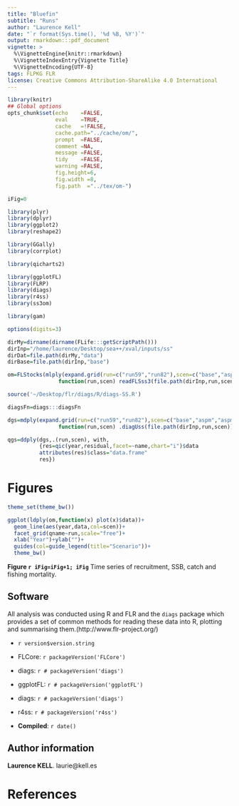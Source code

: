 ```yaml
---
title: "Bluefin" 
subtitle: "Runs"
author: "Laurence Kell"
date: "`r format(Sys.time(), '%d %B, %Y')`"
output: rmarkdown:::pdf_document
vignette: >
  %\VignetteEngine{knitr::rmarkdown}
  %\VignetteIndexEntry{Vignette Title}
  %\VignetteEncoding{UTF-8}
tags: FLPKG FLR
license: Creative Commons Attribution-ShareAlike 4.0 International
---
```

  

```r
library(knitr)
## Global options
opts_chunk$set(echo    =FALSE,
               eval    =TRUE,
               cache   =!FALSE,
               cache.path="../cache/om/",
               prompt  =FALSE,
               comment =NA,
               message =FALSE,
               tidy    =FALSE,
               warning =FALSE,
               fig.height=6,
               fig.width =8,
               fig.path  ="../tex/om-")

iFig=0
```
```r
library(plyr)
library(dplyr)
library(ggplot2)
library(reshape2)

library(GGally)
library(corrplot)

library(qicharts2)

library(ggplotFL)
library(FLRP)
library(diags)
library(r4ss)
library(ss3om)

library(gam)

options(digits=3)
```
```r
dirMy=dirname(dirname(FLife:::getScriptPath()))
dirInp="/home/laurence/Desktop/sea++/xval/inputs/ss"
dirDat=file.path(dirMy,"data")
dirBase=file.path(dirInp,"base")
```


```r
om=FLStocks(mlply(expand.grid(run=c("run59","run82"),scen=c("base","aspm","aspm-rec")), 
                function(run,scen) readFLSss3(file.path(dirInp,run,scen))))
```

```r
source('~/Desktop/flr/diags/R/diags-SS.R')

diagsFn=diags:::diagsFn

dgs=mdply(expand.grid(run=c("run59","run82"),scen=c("base","aspm","aspm-rec")), 
                function(run,scen) .diagUss(file.path(dirInp,run,scen)))

qgs=ddply(dgs,.(run,scen), with, 
          {res=qic(year,residual,facet=~name,chart="i")$data
          attributes(res)$class="data.frame"
          res})
```

\newpage
# Figures
```r
theme_set(theme_bw())

ggplot(ldply(om,function(x) plot(x)$data))+
  geom_line(aes(year,data,col=scen))+
  facet_grid(qname~run,scale="free")+
  xlab("Year")+ylab("")+
  guides(col=guide_legend(title="Scenario"))+
  theme_bw()
```
**Figure `r iFig=iFig+1; iFig`** Time series of recruitment, SSB, catch and fishing mortality.


\begin{landscape}
```r
theme_set(theme_bw())

ggplot(aes(x,y,col=scen),data=qgs)+
  geom_point()+
  geom_smooth(se=FALSE,span=1)+
  facet_grid(run~facet1,scale="free",space="free")+
    theme(axis.text.x = element_text(angle = 90, hjust = 1))+
  scale_x_continuous(breaks=seq(1950,2010,10))
```

**Figure `r iFig=iFig+1; iFig`** Residuals
\end{landscape}

## Software
All analysis was conducted using R and FLR and the `diags` package which provides a set of common methods for reading these data into R, plotting and summarising them.(http://www.flr-project.org/)

* `r version$version.string`
* FLCore: `r packageVersion('FLCore')`
* diags: `r # packageVersion('diags')`
* ggplotFL: `r # packageVersion('ggplotFL')`
* diags: `r # packageVersion('diags')`
* r4ss: `r # packageVersion('r4ss')`

* **Compiled**: `r date()`

## Author information

**Laurence KELL**. laurie@kell.es

# References {#References}